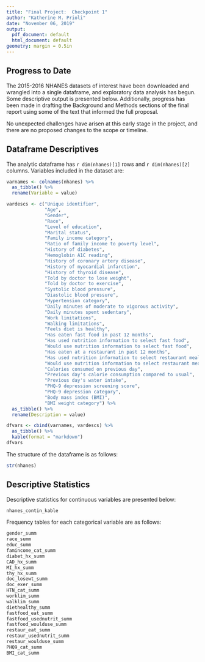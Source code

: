 ```yaml
---
title: "Final Project:  Checkpoint 1"
author: "Katherine M. Prioli"
date: "November 06, 2019"
output:
  pdf_document: default
  html_document: default
geometry: margin = 0.5in
---
```


## **Progress to Date**

The 2015-2016 NHANES datasets of interest have been downloaded and wrangled into a single dataframe, and exploratory data analysis has begun.  Some descriptive output is presented below.  Additionally, progress has been made in drafting the Background and Methods sections of the final report using some of the text that informed the full proposal.

No unexpected challenges have arisen at this early stage in the project, and there are no proposed changes to the scope or timeline.


## **Dataframe Descriptives**

The analytic dataframe has `r dim(nhanes)[1]` rows and `r dim(nhanes)[2]` columns.  Variables included in the dataset are:

```r
varnames <- colnames(nhanes) %>% 
  as_tibble() %>% 
  rename(Variable = value)

vardescs <- c("Unique identifier",
              "Age",
              "Gender",
              "Race",
              "Level of education",
              "Marital status",
              "Family income category",
              "Ratio of family income to poverty level",
              "History of diabetes",
              "Hemoglobin A1C reading",
              "History of coronary artery disease",
              "History of myocardial infarction",
              "History of thyroid disease",
              "Told by doctor to lose weight",
              "Told by doctor to exercise",
              "Systolic blood pressure",
              "Diastolic blood pressure",
              "Hypertension category",
              "Daily minutes of moderate to vigorous activity",
              "Daily minutes spent sedentary",
              "Work limitations",
              "Walking limitations",
              "Feels diet is healthy",
              "Has eaten fast food in past 12 months",
              "Has used nutrition information to select fast food",
              "Would use nutrition information to select fast food",
              "Has eaten at a restaurant in past 12 months",
              "Has used nutrition information to select restaurant meal",
              "Would use nutrition information to select restaurant meal",
              "Calories consumed on previous day",
              "Previous day's calorie consumption compared to usual",
              "Previous day's water intake",
              "PHQ-9 depression screening score",
              "PHQ-9 depression category",
              "Body mass index (BMI)",
              "BMI weight category") %>% 
  as_tibble() %>% 
  rename(Description = value)

dfvars <- cbind(varnames, vardescs) %>% 
  as_tibble() %>% 
  kable(format = "markdown")
dfvars
```

The structure of the dataframe is as follows:

```r
str(nhanes)
```

## **Descriptive Statistics**

Descriptive statistics for continuous variables are presented below:

```r
nhanes_contin_kable
```

Frequency tables for each categorical variable are as follows:

```r
gender_summ
race_summ
educ_summ
famincome_cat_summ
diabet_hx_summ
CAD_hx_summ
MI_hx_summ
thy_hx_summ
doc_losewt_summ
doc_exer_summ
HTN_cat_summ
worklim_summ
walklim_summ
diethealthy_summ
fastfood_eat_summ
fastfood_usednutrit_summ
fastfood_woulduse_summ
restaur_eat_summ
restaur_usednutrit_summ
restaur_woulduse_summ
PHQ9_cat_summ
BMI_cat_summ
```